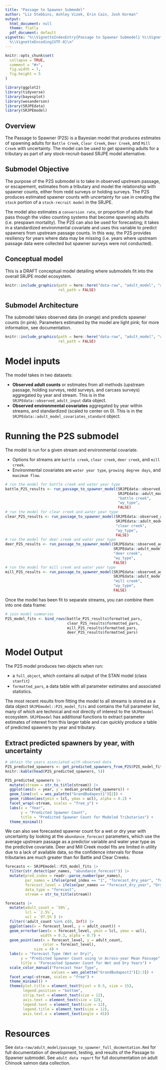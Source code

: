 ```yaml
---
title: "Passage to Spawner Submodel"
author: "Liz Stebbins, Ashley Vizek, Erin Cain, Josh Korman"
output:
  html_document: null
  theme: flatly
  pdf_document: default
vignette: "%\\VignetteIndexEntry{Passage to Spawner Submodel} %\\VignetteEngine{knitr::rmarkdown}
  %\\VignetteEncoding{UTF-8}\n"
---
```


```r
knitr::opts_chunk$set(
  collapse = TRUE,
  comment = "#>",
  fig.width = 7,
  fig.height = 5
)
```

```r
library(ggplot2)
library(tidyverse)
library(bayesplot)
library(wesanderson)
library(SRJPEdata)
library(SRJPEmodel)
```

## Overview

The Passage to Spawner (P2S) is a Bayesian model that produces estimates of spawning adults for `Battle Creek`, `Clear Creek`, `Deer Creek`, and `Mill Creek` with uncertainty. The model can be used to get spawning adults for a tributary as part of any stock-recruit-based SRJPE model alternative.

## Submodel Objective
The purpose of the P2S submodel is to take in observed upstream passage, or escapement, estimates from a tributary and model the relationship with spawner counts, either from redd surveys or holding surveys. The P2S produces estimated spawner counts with uncertainty for use in creating the `stock` portion of a `stock-recruit model` in the SRJPE.

The model also estimates a `conversion rate`, or proportion of adults that pass though the video counting systems that become spawning adults (i.e. prespawn mortality). The P2S can also be used for forecasting; it takes in a standardized environmental covariate and uses this variable to predict spawners from upstream passage counts. In this way, the P2S provides resiliency for years where data may be missing (i.e. years where upstream passage data were collected but spawner surveys were not conducted).

## Conceptual model

This is a DRAFT conceptual model detailing where submodels fit into the overall SRJPE model ecosystem. 

```r
knitr::include_graphics(path = here::here("data-raw", "adult_model", "adult_model_plots", "SRJPE Conceptual Model - 2-15-2024.png"),
                        rel_path = FALSE)
```

## Submodel Architecture

The submodel takes observed data (in orange) and predicts spawner counts (in pink). Parameters estimated by the model are light pink; for more information, see documentation.

```r
knitr::include_graphics(path = here::here("data-raw", "adult_model", "adult_model_plots", "parameter_diagram.png"),
                        rel_path = FALSE)
```

# Model inputs

The model takes in two datasets:

* **Observed adult counts** or estimates from all methods (upstream passage, holding surveys, redd surveys, and carcass surveys) aggregated by year and stream. This is in the `SRJPEdata::observed_adult_input` data object.
* **Observed environmental covariates** aggregated by year within streams, and standardized (scaled to center on 0). This is in the `SRJPEdata::adult_model_covariates_standard` object.

# Running the P2S submodel

The model is run for a given stream and environmental covariate.

* Options for streams are `battle creek`, `clear creek`, `deer creek`, and `mill creek`. 
* Environmental covariates are `water year type`, `growing degree days`, and `maximum flow`. 
 
```r
# run the model for battle creek and water year type
battle_P2S_results <- run_passage_to_spawner_model(SRJPEdata::observed_adult_input,
                                                   SRJPEdata::adult_model_covariates_standard,
                                                   "battle creek",
                                                   "wy_type",
                                                   FALSE)
# run the model for clear creek and water year type
clear_P2S_results <- run_passage_to_spawner_model(SRJPEdata::observed_adult_input,
                                                  SRJPEdata::adult_model_covariates_standard,
                                                  "clear creek",
                                                  "wy_type",
                                                  FALSE)
# run the model for deer creek and water year type
deer_P2S_results <- run_passage_to_spawner_model(SRJPEdata::observed_adult_input,
                                                 SRJPEdata::adult_model_covariates_standard,
                                                 "deer creek",
                                                 "wy_type",
                                                 FALSE)
# run the model for mill creek and water year type
mill_P2S_results <- run_passage_to_spawner_model(SRJPEdata::observed_adult_input,
                                                 SRJPEdata::adult_model_covariates_standard,
                                                 "mill creek",
                                                 "wy_type",
                                                 FALSE)
```

Once the model has been fit to separate streams, you can combine them into one data frame:
```r
# join model summaries
P2S_model_fits <- bind_rows(battle_P2S_results$formatted_pars,
                            clear_P2S_results$formatted_pars,
                            mill_P2S_results$formatted_pars,
                            deer_P2S_results$formatted_pars)
```

# Model Output

The P2S model produces two objects when run: 

* a `full_object`, which contains all output of the STAN model (class `stanfit`)
* `formatted_pars`, a data table with all parameter estimates and associated statistics.

The most recent results from fitting the model to all streams is stored as a data object `SRJPEmodel::P2S_model_fits` and contains the full parameter list, many of which are technical and not directly of interest to the `SRJPEmodel` ecosystem. 
`SRJPEmodel` has additional functions to extract parameter estimates of interest from this larger table and can quickly produce a table of predicted spawners by year and tributary.

## Extract predicted spawners by year, with uncertainty

```r
# obtain the years associated with observed data
P2S_predicted_spawners <- get_predicted_spawners_from_P2S(P2S_model_fits)
knitr::kable(head(P2S_predicted_spawners, 5))
```

```r

P2S_predicted_spawners |>
  mutate(stream = str_to_title(stream)) |>
  ggplot(aes(x = year, y = median_predicted_spawners)) +
  geom_line(col = wes_palette("GrandBudapest1")[2]) +
  geom_ribbon(aes(ymin = lcl, ymax = ucl), alpha = 0.2) +
  facet_wrap(~stream, scales = "free_y") +
  labs(x = "Year",
       y = "Predicted Spawner Count",
       title = "Predicted Spawner Count for Modeled Tributaries") +
  theme_minimal()
```

We can also see forecasted spawner count for a wet or dry year with uncertainty by looking at the `abundance_forecast` parameters, which use the average upstream passage as a predictor variable and water year type as the predictive covariate. Deer and Mill Creek model fits are limited in utility due to a lack of available data, so the confidence intervals for those tributaries are much greater than for Battle and Clear Creeks.

```r
forecasts <- SRJPEmodel::P2S_model_fits |>
  filter(str_detect(par_names, "abundance_forecast")) |>
  mutate(pred_index = readr::parse_number(par_names),
         par_names = ifelse(pred_index == "1", "forecast_dry_year", "forecast_wet_year"),
         forecast_level = ifelse(par_names == "forecast_dry_year", "Dry", "Wet"),
         data_type = "forecast",
         stream = str_to_title(stream))

forecasts |>
  mutate(adult_count = `50%`,
         lcl = `2.5%`,
         ucl = `97.5%`) |>
  filter(!adult_count %in% c(0, Inf)) |>
  ggplot(aes(x = forecast_level, y = adult_count)) +
  geom_errorbar(aes(x = forecast_level, ymin = lcl, ymax = ucl),
                width = 0.3, alpha = 0.7) +
  geom_point(aes(x = forecast_level, y = adult_count,
                 color = forecast_level),
             size = 4) +
  labs(x = "Forecast Type (Wet or Dry)",
       y = "Predicted Spawner Count using \n Across-year Mean Passage",
       title = "Forecasted Spawner Count for Wet and Dry Years") +
  scale_color_manual("Forecast Year Type",
                     values = wes_palette("GrandBudapest1")[2:3]) +
  facet_wrap(~stream, scales = "free") +
  theme_minimal() +
  theme(plot.title = element_text(hjust = 0.5, size = 15),
        legend.position = "bottom",
        strip.text = element_text(size = 12),
        axis.text = element_text(size = 12),
        legend.text = element_text(size = 12),
        legend.title = element_text(size = 12),
        axis.text.x = element_text(angle = 45))
```

# Resources

See `data-raw/adult_model/passage_to_spawner_full_docmentation.Rmd` for full documentation of development, testing, and results of the Passage to Spawner submodel.
See `adult data report` for full documentation on adult Chinook salmon data collection.


